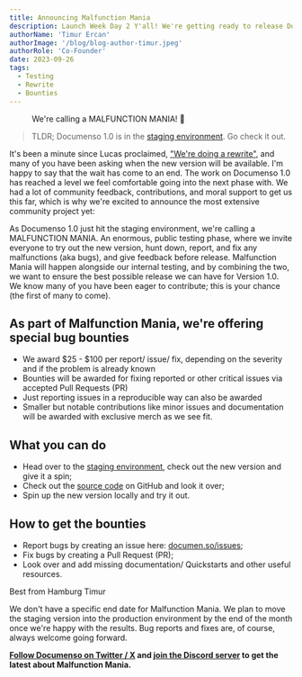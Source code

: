 ```yaml
---
title: Announcing Malfunction Mania
description: Launch Week Day 2 Y'all! We're getting ready to release Documenso 1.0! Join in on the fun of making sure the open-source alternative to DocuSign is on point. We're calling a 'MALFUNCTION MANIA.'
authorName: 'Timur Ercan'
authorImage: '/blog/blog-author-timur.jpeg'
authorRole: 'Co-Founder'
date: 2023-09-26
tags:
  - Testing
  - Rewrite
  - Bounties
---
```


<figure>
  <MdxNextImage
    src="/blog/mm.png"
    width="1260"
    height="630"
    alt="Malfunctioning Documenso Logo in broken colors"
  />

  <figcaption className="text-center">
   We're calling a MALFUNCTION MANIA! 🚨
  </figcaption>
</figure>

> TLDR; Documenso 1.0 is in the [staging environment](https://documen.so/staging). Go check it out.

It's been a minute since Lucas proclaimed, ["We're doing a rewrite"](https://tampon.xyz/blog/why-were-doing-a-rewrite), and many of you have been asking when the new version will be available. I'm happy to say that the wait has come to an end. The work on Documenso 1.0 has reached a level we feel comfortable going into the next phase with. We had a lot of community feedback, contributions, and moral support to get us this far, which is why we're excited to announce the most extensive community project yet:

As Documenso 1.0 just hit the staging environment, we're calling a MALFUNCTION MANIA. An enormous, public testing phase, where we invite everyone to try out the new version, hunt down, report, and fix any malfunctions (aka bugs), and give feedback before release. Malfunction Mania will happen alongside our internal testing, and by combining the two, we want to ensure the best possible release we can have for Version 1.0. We know many of you have been eager to contribute; this is your chance (the first of many to come).

## As part of Malfunction Mania, we're offering special bug bounties

- We award $25 - $100 per report/ issue/ fix, depending on the severity and if the problem is already known
- Bounties will be awarded for fixing reported or other critical issues via accepted Pull Requests (PR)
- Just reporting issues in a reproducible way can also be awarded
- Smaller but notable contributions like minor issues and documentation will be awarded with exclusive merch as we see fit.

## What you can do

- Head over to the [staging environment](https://documen.so/staging), check out the new version and give it a spin;
- Check out the [source code](https://github.com/documenso/documenso) on GitHub and look it over;
- Spin up the new version locally and try it out.

## How to get the bounties

- Report bugs by creating an issue here: [documen.so/issues](https://documen.so/issues);
- Fix bugs by creating a Pull Request (PR);
- Look over and add missing documentation/ Quickstarts and other useful resources.

Best from Hamburg
Timur

We don't have a specific end date for Malfunction Mania. We plan to move the staging version into the production environment by the end of the month once we're happy with the results. Bug reports and fixes are, of course, always welcome going forward.

**[Follow Documenso on Twitter / X](https://documen.so/tw) and [join the Discord server](https://documen.so/discord) to get the latest about Malfunction Mania.**
